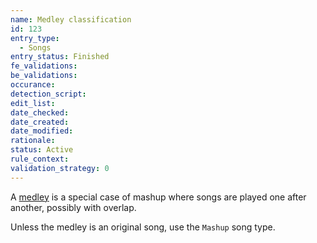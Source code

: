 ```yaml
---
name: Medley classification
id: 123
entry_type:
  - Songs
entry_status: Finished
fe_validations:
be_validations:
occurance:
detection_script:
edit_list:
date_checked:
date_created:
date_modified:
rationale:
status: Active
rule_context:
validation_strategy: 0
---
```


A [medley](https://vocadb.net/T/3093) is a special case of mashup where songs are played one after another, possibly with overlap.

Unless the medley is an original song, use the `Mashup` song type. 